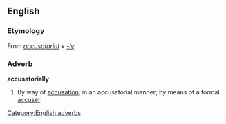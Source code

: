 ==English==
===Etymology===
From ''[[accusatorial]]'' + ''[[-ly]]''

===Adverb===
'''accusatorially'''
#By way of [[accusation]]; in an accusatorial manner; by means of a formal [[accuser]].

[[Category:English adverbs]]